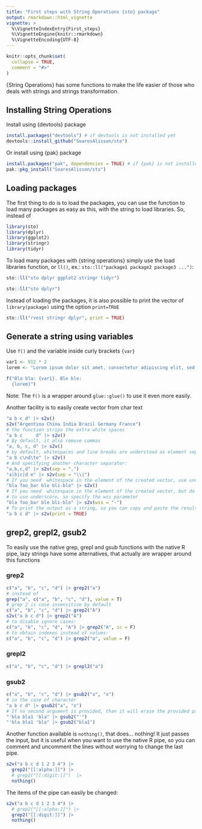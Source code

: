 ```yaml
---
title: "First steps with String Operations {sto} package"
output: rmarkdown::html_vignette
vignette: >
  %\VignetteIndexEntry{First_steps}
  %\VignetteEngine{knitr::rmarkdown}
  %\VignetteEncoding{UTF-8}
---
```


```r
knitr::opts_chunk$set(
  collapse = TRUE,
  comment = "#>"
)
```


{String Operations} has some functions to make the life easier of those who deals with strings and strings transformation.

## Installing String Operations

Install using {devtools} package

```r
install.packages("devtools") # if devtools is not installed yet
devtools::install_github("SoaresAlisson/sto")
```

Or install using {pak} package
```r
install.packages("pak", dependencies = TRUE) # if {pak} is not installed yet
pak::pkg_install("SoaresAlisson/sto")
```


## Loading packages

The first thing to do is to load the packages, you can use the function to load many packages as easy as this, with the string to load libraries. So, instead of

```r
library(sto)
library(dplyr)
library(ggplot2)
library(stringr)
library(tidyr)
```

To load many packages with {string operations} simply use the load libraries function, or  `ll()`, ex.: `sto::ll("package1 package2 package3 ...")`:

```r
sto::ll("sto dplyr ggplot2 stringr tidyr")
```

```r
sto::ll("sto dplyr")
```
Instead of loading the packages, it is also possible to print the vector of  `library(package)` using the option `print=TRUE`
```r
sto::ll("rvest stringr dplyr", print = TRUE)
```

## Generate a string using variables 

Use `f()` and the variable inside curly brackets `{var}`

```r
var1 <- 912 * 2
lorem <- "Lorem ipsum dolor sit amet, consectetur adipiscing elit, sed do eiusmod tempor incididunt ut labore et dolore magna aliqua."

f("Bla bla: {var1}. Ble ble:
  {lorem}")
```

Note: The `f()` is a wrapper around `glue::glue()` to use it even more easily.


Another facility is to easily create vector from char text

```r
"a b c d" |> s2v()
s2v("Argentina China India Brazil Germany France")
# the function strips the extra white spaces
"a b c     d" |> s2v()
# By default, it also remove commas
"a, b, c, d" |> s2v()
# by default, whitespaces and line breaks are understood as element separator
"a b c\nd\te" |> s2v()
# And specifying another character separator:
"a,b,c,d" |> s2v(sep = ",")
"a|b|c|d e" |> s2v(sep = "\\|")
# If you need  whitespace in the element of the created vector, use underscore
"bla foo_bar ble bli-blo" |> s2v()
# If you need  whitespace in the element of the created vector, but do not want
# to use underscore, so specify the wss parameter
"bla foo_bar ble bli-blo" |> s2v(wss = "-")
# To print the output as a string, so you can copy and paste the results in your code
"a b c d" |> s2v(print = TRUE)
```



## grep2, grepl2, gsub2
To easily use the native grep, grepl and gsub functions with the native R pipe, lazy strings have some alternatives, that actually are wrapper around this functions

### grep2

```r
c("a", "b", "c", "d") |> grep2("a")
# instead of
grep("a", c("a", "b", "c", "d"), value = T)
# grep 2 is case insensitive by default
c("a", "b", "c", "d") |> grep2("A")
s2v("a b c d") |> grep2("A")
# to disable ignore cases:
c("a", "b", "c", "d", "A") |> grep2("A", ic = F)
# to obtain indexes instead of values:
c("a", "b", "c", "d") |> grep2("a", value = F)
```

### grepl2

```r
c("a", "b", "c", "d") |> grepl2("a")
```

### gsub2

```r
c("a", "b", "c", "d") |> gsub2("a", "x")
# in the case of character
"a b c d" |> gsub2("a", "x")
# If no second argument is provided, than it will erase the provided pattern:
"'bla bla1 'bla" |> gsub2("'")
"'bla bla1 'bla" |> gsub2("bla1")
```
Another function available is `nothing()`, that does... nothing! It just passes the input, but it is useful when you want to use the native R pipe, so you can comment and uncomment the lines  without worrying to change the last pipe.

```r
s2v("a b c d 1 2 3 4") |>
  grep2("[[:alpha:]]") |>
  # grep2("[[:digit:]]")  |>
  nothing()
```
The items of the pipe can easily be changed:
```r
s2v("a b c d 1 2 3 4") |>
  # grep2("[[:alpha:]]") |>
  grep2("[[:digit:]]") |>
  nothing()
```


